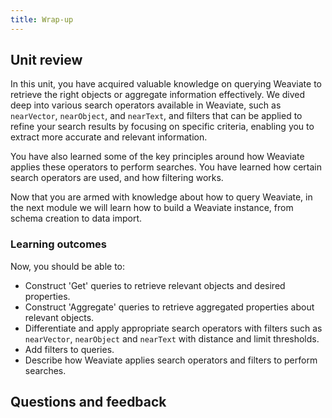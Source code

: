 ```yaml
---
title: Wrap-up
---
```


## <i class="fa-solid fa-chalkboard-user"></i> Unit review

In this unit, you have acquired valuable knowledge on querying Weaviate to retrieve the right objects or aggregate information effectively. We dived deep into various search operators available in Weaviate, such as `nearVector`, `nearObject`, and `nearText`, and filters that can be applied to refine your search results by focusing on specific criteria, enabling you to extract more accurate and relevant information.

You have also learned some of the key principles around how Weaviate applies these operators to perform searches. You have learned how certain search operators are used, and how filtering works.

Now that you are armed with knowledge about how to query Weaviate, in the next module we will learn how to build a Weaviate instance, from schema creation to data import.

### <i class="fa-solid fa-clipboard-list-check"></i> Learning outcomes

Now, you should be able to:
- Construct 'Get' queries to retrieve relevant objects and desired properties.
- Construct 'Aggregate' queries to retrieve aggregated properties about relevant objects.
- Differentiate and apply appropriate search operators with filters such as `nearVector`, `nearObject` and `nearText` with distance and limit thresholds.
- Add filters to queries.
- Describe how Weaviate applies search operators and filters to perform searches.

## Questions and feedback


<DocsFeedback/>
